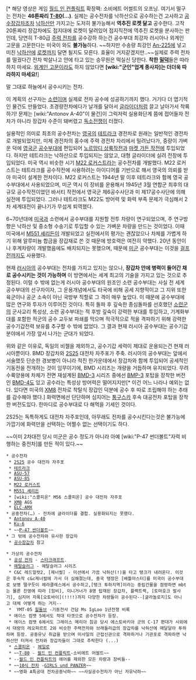 {{{#!html
<object width="625" height="544"><param name="movie" value="http://www.youtube.com/v/AdzZBx2eUcQ"></param><param name="allowFullScreen" value="true"></param><param name="allowscriptaccess" value="always"></param><embed src="http://www.youtube.com/v/AdzZBx2eUcQ" type="application/x-shockwave-flash" allowscriptaccess="always" allowfullscreen="true" width="425" height="344"></embed></object>
}}}
[* 해당 영상은 게임 [[월드 인 컨플릭트]] 확장팩: 소비에트 어썰트의 오프닝. 여기서 떨구는 전차는 '''46톤짜리 [[T-80]](…)'''. 실제는 공수전차를 낙하산으로 공수하는건 고사하고 [[공수장갑차]]조차 [[낙하산]]만 가지고는 도저히 불가능해서 '''역추진 로켓 달고''' 공수한다. 고작 20톤짜리 장갑차에도 접지대에 로켓이 달려있어 접지직전에 역추진 로켓을 분사하는 판인데, 당연히 T-80급 [[주력 전차]]를 공수강하 하는건 공수부대 최강자 러시아나 외계인 고문을 고문한다는 미국이 와도 '''불가능'''하다. ~~하지만 수송량 최강인 [[An-225]]에 넣고 미친 [[낙하산]]에 [[로켓]]까지 달면 될지도 모른다. 효율이 거지같겠지만..~~실제로 주력 전차를 떨궜다간 전차 박살나고 안에 타고 있는 승무원은 떡실신 당한다. '''착한 [[밀덕]]'''들은 따라하지 마세요. [[외계인 고문]]이라도 하지 않았다면 '''[wiki:"군인"업계 종사자]는 더더욱 따라하지 마세요!'''] 

말 그대로 하늘에서 공수시키는 전차.

이 계획의 선구자는 [[소련]]이며 실제로 전차 공수에 성공하기까지 했다. 거기다 더 엽기적인 물건도 만들었다. 초경량전차에다가 날개를 달아서 [[글라이더]]처럼 끌고 날아가서 착륙하기! 문제는 [wiki:"Antonov A-40"이 물건]이 그럭저럭 실용화단계 쯤에 접어들자 전차가 아니라 장갑차 수준이 돼버렸고 [[독소전쟁]]이 터졌다. 

실용적인 의미로 최초의 공수전차는 [[영국]]의 [[테트라크]] 경전차로 원래는 일반적인 경전차로 개발되었지만, 미제 경전차의 홍수에 주력 경전차 자리에서 밀려났다가, 중량이 가벼운 덕에 [[영국군]] [[공수부대]]에 편입되어 [[노르망디 상륙작전]]과 [[마켓 가든 작전]]에 투입되었다. 하지만 테트라크는 낙하산으로 투입되지는 않았고, 대형 글라이더에 실려 전장에 투입되었다. 미국 역시 비슷한 시기 [[M22 로커스트]]라는 공수전차를 개발했다. M22 로커스트는 테트라크를 공수작전에 사용하려는 아이디어를 기반으로 해서 영국의 의뢰를 받아 미국이 설계한 전차이다. M22 로커스트는 1944년 말 이후 테트라크와 함께 영국 공수부대에서 사용되었으며, 미군 역시 이 장비를 운용해서 1945년 3월 연합군 최후의 대규모 공수작전이었던 바서티 작전에서 영국군 제6공수사단과 미 제17공수사단에 의해 실전에 투입되었다. 그러나 테트라크도 M22도 방어력 및 화력 부족 문제가 극심해서 2차 세계대전이 끝나기가 무섭게 퇴역했다.

6~70년대에 [[미국]]과 소련에서 공수부대를 지원할 전투 차량이 연구되었으며, 주 연구방향은 낙하산 및 중소형 수송기로 투입할 수 있는 가벼운 차량을 만드는 것이었다. 이때 미국에서 [[M551 셰리든]]이 개발되었고 실전에서의 평가는 괜찮았으나 차체를 가볍게 하기 위해 알루미늄 합금을 장갑재로 쓴 것 때문에 방호력은 여전히 약했다. 20년 동안이나 후계차량이 개발했음에도 배치되지는 못했으며, 때문에 [[미군]] 공수부대는 이것을 [[걸프전]]까지도 사용했다.

현재 [[러시아]]의 공수부대는 전차를 가지고 있지는 않으나, '''장갑차 안에 병력이 들어간 채로 공수시키는 것이 가능하며''' 이 방면에서는 세계 최고의 기술을 가지고 있는 것으로 추정된다. 이럴 수 밖에 없는게 러시아 공수부대의 원조인 소련 공수부대는 사실 전 세계 공수부대의 선구자이자, 그 운용개념에서도 타국에 비해 공세 지향적이고 그 지위 또한 육군이나 공군 소속이 아닌 국방부 직할로 그 격이 매우 높았다. 이 때문에 공수부대에 많은 연구와 투자가 이루어진 것이다. 특히 돌파 후 깊숙한 종심돌파를 선호했던 [[소련군]]의 군사교리 특성상, 소련 공수부대는 적 후방 깊숙이 강력한 부대를 투입하고, 기계화부대를 포함한 적군의 공수 교두보 파쇄를 막으며 적극적으로 적을 격파하기 위해 강력한 공수기갑전력 보유를 추구할 수 밖에 없었다. 그 결과 현재 러시아 공수부대는 공수기갑 분야에서 가장 앞서 나가는 군대가 되었다.

위와 같은 이유로, 독일의 비젤을 제외하고, 공수기갑 세력이 제대로 운용되는건 현재 러시아뿐이다. BMD 장갑차와 [[2S25]] 대전차 자주포가 주축. 러시아의 공수부대는 앞에서 서술했듯 단순한 경보병이 아니라 적진 한가운데에서 장갑차와 함께 투입되어 공세적인 기동전을 전개하는 것이 임무이기에, BMD 시리즈는 개량을 거듭하며 유지되었다. 무려 수륙양용에 차체가 전면 재설계된 [[BMD-3]] 시리즈 중에선 [[BMP-3]] 포탑을 장착한 버전인 [[BMD-4]]도 있고 공수라는 특성상 방어력은 떨어지지만[* 이건 어느 나라나 예외는 없다. 있다면 미국의 [[XM8]] 전차로 착탈식 장갑인 덕분에 공수 후 따로 조립해야 하는 추태를 감수해야 했다.] 화력면에선 단단하며 심지어는 [[퉁구스카]] 후속 대공전차 포탑을 장착한 버전도있다. 한마디로 공수부대로 다 해먹을 기세인 것이다. 

2S25는 독특하게도 대전차 자주포인데, 아무래도 전차를 공수시킨다는것은 불가능에 가깝기에 화력만을 선택하는 어쩔수 없는 선택이기도 하다. 

~~이미 2차대전 당시 미군은 공수 정도가 아니라 아예 [wiki:"P-47 썬더볼트"자력 비행하는 중전차]를 만든 적이 있다.~~

 * 공수전차
  * [[2S25]] 공수 대전차 자주포
  * [[테트라크]]
  * [[ASU-57]]
  * [[ASU-85]]
  * [[M22 로커스트]]
  * [[M551 셰리든]]
  * [wiki:"스콜피온" M56 스콜피온] 공수 대전차 자주포
  * [[XM8]] AGS
  * [[ELC-AMX]]
 * 공중전차(…) - 전차에 글라이더를 결합. 실용화되지는 못했다. 
  * [[Antonov A-40]]
  * [[Ku-6]]
  * ~~[[P-47 썬더볼트]]~~
 * 그 밖에 공수전차와 유사한 장갑차
  * [[공수장갑차]] 참고

 * 가상의 공수전차
  * [[공성 전차]] - [[스타크래프트]]. 
  * [[메탈슬러그]] - 메탈슬러그 시리즈 
  * C&C 레드얼럿2, [제너럴] - 미션에서 가끔 낙하산(!)을 타고 탱크가 내려온다. 이것은 후속작 c&c제너럴에 가서 더 심해졌는데, 중국 탱장은 [배틀마스터]를 미국이 공수부대로 보병 떨구듯이 헤라클레스에서 공수하고,[탱크 투하지역]이라는 중립건물을 점령하면 mbt는 물론 진영에 따라 [험비], 미니거너가 8명 탑재된 장갑차, 플랙트랙, [토마호크 발사기], 심지어 자폭[오토바이](!!!!)까지 다양한 차량들이 공수된다--[글라놀로지]도 아니고 대체 어떻게 하는 거지--
  *  YMT-05 [[힐돌브]] -기동전사 건담 Ms IgLoo 1년전쟁 비록 
  * 에이스 컴뱃 5에서도 적대 타겟으로 공수전차가 등장.
  * 에이스 컴뱃 6에서도 그레이스 메리아 침공 당시 에스토바키아 군의 C-17 편대가 시외에서 대량의 레오파르트 2와 비슷한 주력전차와 브래들리급의 장갑차를 낙하산에 매달달아 투하하며 등장. 공중유닛 취급을 받으며 미사일의 근접신관으로 격파하거나 기관포로 격파하면 낙하산만 터져서 전차와 장갑차들이 그대로 추락한다 (...) 
  * [[스콜피온]] - [[헤일로]]
  * ~~[[T-80]] - [[월드 인 컨플릭트]]-소비에트 어썰트~~  
  * --[[월드 인 컨플릭트]]의 에어를 제외한 모든 차량과 장비들--
  * ~~[[10식 전차]] -[[GIRLS und PANZER]]~~
  * ~~영화 A특공대 전차공중낙하~~ ~~사실공수전차가 아닌 자유낙하~~
